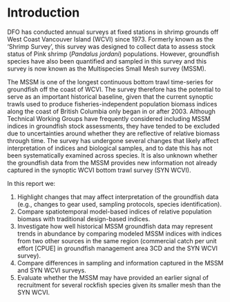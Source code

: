 # Introduction

DFO has conducted annual surveys at fixed stations in shrimp grounds off West Coast Vancouver Island (WCVI) since 1973.
Formerly known as the 'Shrimp Survey', this survey was designed to collect data to assess stock status of Pink shrimp (*Pandalus jordani*) populations.
However, groundfish species have also been quantified and sampled in this survey and this survey is now known as the Multispecies Small Mesh survey (MSSM).

<!-- TODO: we need a bit here about what we were asked to do... -->

The MSSM is one of the longest continuous bottom trawl time-series for groundfish off the coast of WCVI.
The survey therefore has the potential to serve as an important historical baseline, given that the current synoptic trawls used to produce fisheries-independent population biomass indices along the coast of British Columbia only began in or after 2003.
Although Technical Working Groups have frequently considered including MSSM indices in groundfish stock assessments, they have tended to be excluded due to uncertainties around whether they are reflective of relative biomass through time.
The survey has undergone several changes that likely affect interpretation of indices and biological samples, and to date this has not been systematically examined across species.
It is also unknown whether the groundfish data from the MSSM provides new information not already captured in the synoptic WCVI bottom trawl survey (SYN WCVI). 

In this report we:

1. Highlight changes that may affect interpretation of the groundfish data (e.g., changes to gear used, sampling protocols, species identification).
2. Compare spatiotemporal model-based indices of relative population biomass with traditional design-based indices.
3. Investigate how well historical MSSM groundfish data may represent trends in abundance by comparing modeled MSSM indices with indices from two other sources in the same region (commercial catch per unit effort [CPUE] in groundfish management area 3CD and the SYN WCVI survey).
4. Compare differences in sampling and information captured in the MSSM and SYN WCVI surveys.
5. Evaluate whether the MSSM may have provided an earlier signal of recruitment for several rockfish species given its smaller mesh than the SYN WCVI.

\clearpage
